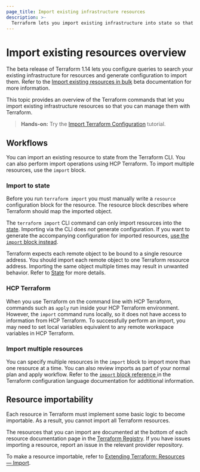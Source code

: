 ```yaml
---
page_title: Import existing infrastructure resources
description: >-
  Terraform lets you import existing infrastructure into state so that you can begin managing your infrastructure as code.
---
```


# Import existing resources overview

<Note>

The beta release of Terraform 1.14 lets you configure queries to search your existing infrastructure for resources and generate configuration to import them. Refer to the [Import existing resources in bulk](/terraform/language/v1.14.x/import/bulk) beta documentation for more information.

</Note>

This topic provides an overview of the Terraform commands that let you import existing infrastructure resources so that you can manage them with Terraform. 

> **Hands-on:** Try the [Import Terraform Configuration](/terraform/tutorials/state/state-import?utm_source=WEBSITE&utm_medium=WEB_IO&utm_offer=ARTICLE_PAGE&utm_content=DOCS) tutorial.


## Workflows

You can import an existing resource to state from the Terraform CLI. You can also perform import operations using HCP Terraform. To import multiple resources, use the `import` block.  

### Import to state

Before you run `terraform import` you must manually write a `resource` configuration block for the resource. The resource block describes where Terraform should map the imported object.

The `terraform import` CLI command can only import resources into the [state](/terraform/language/state). Importing via the CLI does _not_ generate configuration. If you want to generate the accompanying configuration for imported resources, [use the `import` block instead](/terraform/language/import).

Terraform expects each remote object to be bound to a single resource address. You should import each remote object to one Terraform resource address. Importing the same object multiple times may result in unwanted behavior. Refer to [State](/terraform/language/state) for more details.

### HCP Terraform

When you use Terraform on the command line with HCP Terraform, commands such as `apply` run inside your HCP Terraform environment. However, the `import` command runs locally, so it does not have access to information from HCP Terraform. To successfully perform an import, you may need to set local variables equivalent to any remote workspace variables in HCP Terraform.

### Import multiple resources

You can specify multiple resources in the `import` block to import more than one resource at a time. You can also review imports as part of your normal plan and apply workflow. Refer to the [`import` block reference ](/terraform/language/import) in the Terraform configuration language documentation for addtitional information.

## Resource importability

Each resource in Terraform must implement some basic logic to become
importable. As a result, you cannot import all Terraform resources.

The resources that you can import are documented at the bottom of
each resource documentation page in the [Terraform Registry](https://registry.terraform.io/). If you have issues importing a resource, report an issue in the relevant provider repository.

To make a resource importable, refer to [Extending Terraform: Resources — Import](/terraform/plugin/sdkv2/resources/import).